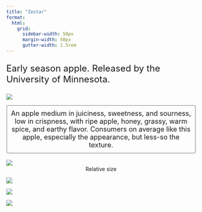 ```yaml
---
title: "Zestar"
format:
  html: 
    grid:
      sidebar-width: 50px
      margin-width: 50px
      gutter-width: 1.5rem
---
```


:::{style="font-size: x-large;"}
Early season apple. Released by the University of Minnesota.  
:::

::: grid
::: g-col-4

![](img/transparentapples/zestar-crop.png)

:::{style="font-size: large; border: 2px ridge Gainsboro; padding: 10px; border-radius: 5px;"}
<center>An apple medium in juiciness, sweetness, and sourness, low in crispness, with ripe apple, honey, grassy, warm spice, and earthy flavor. Consumers on average like this apple, especially the appearance, but less-so the texture.</center>
:::

<br>
![](img/zestar-crop.jpg)
<center>Relative size</center>

:::

::: g-col-6

![](img/websitefigs/Apple_Zestar.svg)



![](img/flavfigs/flavor_plot_Zestar.svg)
<br>

![](img/likingfigs/Liking_Zestar.svg)
:::
:::
  